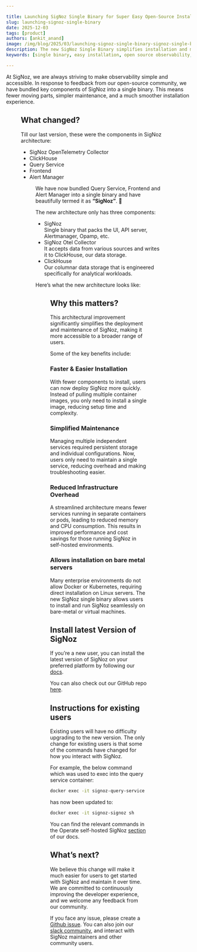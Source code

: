 ```yaml
---

title: Launching SigNoz Single Binary for Super Easy Open-Source Installation & Maintenance
slug: launching-signoz-single-binary
date: 2025-12-03
tags: [product]
authors: [ankit_anand]
image: /img/blog/2025/03/launching-signoz-single-binary-signoz-single-binary-cover.webp
description: The new SigNoz Single Binary simplifies installation and maintenance for self-hosted users by consolidating multiple components into one. With fewer moving parts, teams can focus on monitoring and optimizing their applications without operational complexity…
keywords: [single binary, easy installation, open source observability, SigNoz, self-hosted monitoring]

---
```


At SigNoz, we are always striving to make observability simple and accessible. In response to feedback from our open-source community, we have bundled key components of SigNoz into a single binary. This means fewer moving parts, simpler maintenance, and a much smoother installation experience.

<Figure src="/img/blog/2025/03/launching-signoz-single-binary-signoz-single-binary-cover.webp" alt="" caption="" />

## What changed?

Till our last version, these were the components in SigNoz architecture:

- SigNoz OpenTelemetry Collector
- ClickHouse
- Query Service
- Frontend
- Alert Manager

<Figure src="/img/blog/2025/03/launching-signoz-single-binary-signoz-old-architecture.webp" alt="Previous SigNoz architecture which had multiple components like query service, alert manager and frontend." caption="Previous SigNoz architecture which had multiple components like query service, alert manager and frontend." />

We have now bundled Query Service, Frontend and Alert Manager into a single binary and have beautifully termed it as **“SigNoz”**. 🙂

The new architecture only has three components:

- SigNoz <br />
Single binary that packs the UI, API server, Alertmanager, Opamp, etc.
- SigNoz Otel Collector <br />
It accepts data from various sources and writes it to ClickHouse, our data storage.
- ClickHouse <br />
Our columnar data storage that is engineered specifically for analytical workloads.

Here’s what the new architecture looks like:

<Figure src="/img/blog/2025/03/launching-signoz-single-binary-signoz-new-architecture.webp" alt="The new architecture packs a lot of components into a single binary called “SigNoz”." caption="The new architecture packs a lot of components into a single binary called “SigNoz”." />

<InterlinkCard title="You can read more about our new architecture here." href="/docs/architecture/" />

## Why this matters?

This architectural improvement significantly simplifies the deployment and maintenance of SigNoz, making it more accessible to a broader range of users.

Some of the key benefits include:

### Faster & Easier Installation

With fewer components to install, users can now deploy SigNoz more quickly. Instead of pulling multiple container images, you only need to install a single image, reducing setup time and complexity.

### Simplified Maintenance

Managing multiple independent services required persistent storage and individual configurations. Now, users only need to maintain a single service, reducing overhead and making troubleshooting easier.

### Reduced Infrastructure Overhead

A streamlined architecture means fewer services running in separate containers or pods, leading to reduced memory and CPU consumption. This results in improved performance and cost savings for those running SigNoz in self-hosted environments.

### Allows installation on bare metal servers

Many enterprise environments do not allow Docker or Kubernetes, requiring direct installation on Linux servers. The new SigNoz single binary allows users to install and run SigNoz seamlessly on bare-metal or virtual machines.

## Install latest Version of SigNoz

If you’re a new user, you can install the latest version of SigNoz on your preferred platform by following our [docs](https://signoz.io/docs/install/self-host/).

You can also check out our GitHub repo [here](https://github.com/SigNoz/signoz).

## Instructions for existing users

Existing users will have no difficulty upgrading to the new version. The only change for existing users is that some of the commands have changed for how you interact with SigNoz.

For example, the below command which was used to exec into the query service container:

```bash
docker exec -it signoz-query-service sh
```

has now been updated to:

```bash
docker exec -it signoz-signoz sh
```

You can find the relevant commands in the Operate self-hosted SigNoz [section](https://signoz.io/docs/operate/) of our docs.

## What’s next?

We believe this change will make it much easier for users to get started with SigNoz and maintain it over time. We are committed to continuously improving the developer experience, and we welcome any feedback from our community.

If you face any issue, please create a [Github issue](https://github.com/SigNoz/signoz/issues). You can also join our [slack community](https://signoz.io/slack/), and interact with SigNoz maintainers and other community users.